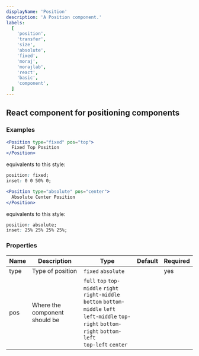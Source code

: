 ```yaml
---
displayName: 'Position'
description: 'A Position component.'
labels:
  [
    'position',
    'transfer',
    'size',
    'absolute',
    'fixed',
    'moraj',
    'morajlab',
    'react',
    'basic',
    'component',
  ]
---
```



## React component for positioning components

### Examples

```jsx
<Position type="fixed" pos="top">
  Fixed Top Position
</Position>
```

equivalents to this style:

```css
position: fixed;
inset: 0 0 50% 0;
```

```jsx
<Position type="absolute" pos="center">
  Absolute Center Position
</Position>
```

equivalents to this style:

```css
position: absolute;
inset: 25% 25% 25% 25%;
```

### Properties

| Name | Description                   | Type                                                                                                                                                                             | Default | Required |
| ---- | ----------------------------- | -------------------------------------------------------------------------------------------------------------------------------------------------------------------------------- | ------- | -------- |
| type | Type of position              | `fixed` `absolute`                                                                                                                                                               |         | yes      |
| pos  | Where the component should be | `full` `top` `top-middle` `right` <br /> `right-middle` `bottom` `bottom-middle` `left` <br /> `left-middle` `top-right` `bottom-right` `bottom-left` <br /> `top-left` `center` |

